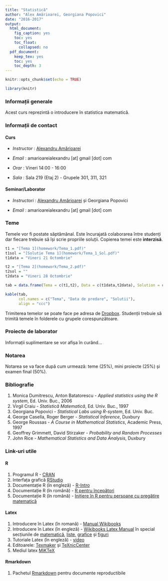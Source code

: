 ```yaml
---
title: "Statistică"
author: "Alex Amărioarei, Georgiana Popovici"
date: "2016-2017"
output:
  html_document:
    fig_caption: yes
    toc: yes
    toc_float:
      collapsed: no
  pdf_document:
    keep_tex: yes
    toc: yes
    toc_depth: 3
---
```


```r
knitr::opts_chunk$set(echo = TRUE)
```

```r
library(knitr)
```
### Informații generale

Acest curs reprezintă o introducere în statistica matematică.  

### Informații de contact 

#### Curs 

 *  _Instructor_ : [Alexandru Amărioarei](https://alexamarioarei.github.io/)

 *  _Email_ : amarioareialexandru [at] gmail [dot] com

 *  _Orar_ : Vineri 14:00 - 16:00

 *  _Sala_ : Sala 219 (Etaj 2) - Grupele 301, 311, 321


#### Seminar/Laborator

 *  _Instructori_ : [Alexandru Amărioarei](https://alexamarioarei.github.io/) și Georgiana Popovici

 *  _Email_ : amarioareialexandru [at] gmail [dot] com 

### Teme

Temele vor fi postate săptămânal. Este încurajată colaborarea între studenți dar fiecare trebuie să 
își scrie propriile soluții. Copierea temei este __interzisă__.

```r
t1 = "[Tema 1](homework/Tema_1.pdf)"
t1sol = "[Solutie Tema 1](homework/Tema_1_Sol.pdf)"
t1data = "Vineri 21 Octombrie"

t2 = "[Tema 2](homework/Tema_2.pdf)"
t2sol = ""
t2data = "Vineri 28 Octombrie"

tab = data.frame(Tema = c(t1,t2), Data = c(t1data,t2data), Solution = c(t1sol,t2sol))

kable(tab, 
      col.names = c("Tema", "Data de predare", "Solutii"),
      align = "ccc")
```
  
Trimiterea temelor se poate face pe adresa de [Dropbox](https://www.dropbox.com/sh/il9vakxnex13qw5/AAAGi7ykDU1mtVFxunutwkBha?dl=0). Studenții trebuie să trimită temele în folderele cu grupele corespunzătoare. 
<!-- **Observație** Temele vor fi trimise pe adresa de email a instructorului până cel târziu la data menționată (ora 24) de către șefii de grupă. Aceștia vor aduna în prealabil temele de la colegi și vor crea o arhiva cu numele *grupa_x_tema_y.zip*. În interiorul arhivei ar trebuie sa se găsească un număr de foldere egal cu numărul de studenți care trimit tema, fiecare folder având numele studentului.  -->

### Proiecte de laborator

Informații suplimentare se vor afișa în curând...

### Notarea

Notarea se va face după cum urmează: teme (25%), mini proiecte (25%) și examen final (50%).

### Bibliografie

  1. Monica Dumitrescu, Anton Batatorescu - *Applied statistics using the R system*, Ed. Univ. Buc., 2006
  2. Virgil Craiu - *Statistică Matematică*, Ed. Univ. Buc., 1997
  3. Georgiana Popovici - *Statistical Labs using R-system*, Ed. Univ. Buc.
  4. George Casella, Roger Berger - *Statistical Inference*, Duxbury
  5. George Roussas - *A Course in Mathematical Statistics*, Academic Press, 1997
  6. Geoffrey Grimmett, David Stirzaker - *Probability and Random Processes*
  7. John Rice - *Mathematical Statistics and Data Analysis*, Duxbury
  

### Link-uri utile

#### R
  1. Programul R - [CRAN](https://cran.r-project.org/)
  2. Interfața grafică [RStudio](https://www.rstudio.com/)
  3. Documentație R (în engleză) - [R-Intro](https://cran.r-project.org/doc/manuals/r-release/R-intro.pdf)
  4. Documentație R (în română) - [R pentru începători ](ftp://cran.r-project.org/pub/R/doc/contrib/Paradis-rdebuts_RO.pdf)
  5. Documentație R (în română) - [Inițiere în R pentru persoane cu pregătire matematică ](http://www.edumanager.ro/community/documente/initiere_in_r.pdf)
  
#### Latex
  1. Introducere în Latex (în romană) - [Manual Wikibooks](https://ro.wikibooks.org/wiki/LaTeX_(carte))
  2. Introducere în Latex (în engleză) - [Wikibooks Latex Manual](https://en.wikibooks.org/wiki/LaTeX) în special secțiunile de [matematică](https://en.wikibooks.org/wiki/LaTeX/Mathematics), [liste](https://en.wikibooks.org/wiki/LaTeX/List_Structures), [grafice](https://en.wikibooks.org/wiki/LaTeX/Importing_Graphics) și [figuri](https://en.wikibooks.org/wiki/LaTeX/Floats,_Figures_and_Captions)
  3. Tutoriale Latex (în engleză) - [video](https://www.youtube.com/playlist?list=PLDD406480D35CE390)
  4. Editoarele: [Texmaker](http://www.xm1math.net/texmaker/download.html) și [TeXnicCenter](http://www.texniccenter.org/) 
  5. Mediul latex [MiKTeX](https://miktex.org/)

#### Rmarkdown
  1. Pachetul [Rmarkdown](http://rmarkdown.rstudio.com/index.html) pentru documente reproductibile
